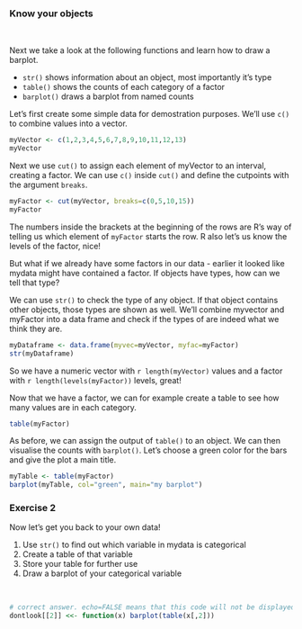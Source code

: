 
### Know your objects

<br>

Next we take a look at the following functions and learn how to draw a barplot. 


- `str()` shows information about an object, most importantly it's type
- `table()` shows the counts of each category of a factor
- `barplot()` draws a barplot from named counts

Let's first create some simple data for demostration purposes. We'll use `c()` to combine values into a vector.

```r
myVector <- c(1,2,3,4,5,6,7,8,9,10,11,12,13)
myVector
```

Next we use `cut()` to assign each element of myVector to an interval, creating a factor. We can use `c()` inside `cut()` and define the cutpoints with the argument `breaks`.

```r
myFactor <- cut(myVector, breaks=c(0,5,10,15))
myFactor
```

The numbers inside the brackets at the beginning of the rows are R's way of telling us which element of `myFactor` starts the row. R also let's us know the levels of the factor, nice!

But what if we already have some factors in our data - earlier it looked like mydata might have contained a factor. If objects have types, how can we tell that type?

We can use `str()` to check the type of any object. If that object contains other objects, those types are shown as well. We'll combine myvector and myFactor into a data frame and check if the types of are indeed what we think they are.

```r
myDataframe <- data.frame(myvec=myVector, myfac=myFactor)
str(myDataframe)
```

So we have a numeric vector with `r length(myVector)` values and a factor with `r length(levels(myFactor))` levels, great!  

Now that we have a factor, we can for example create a table to see how many values are in each category.

```r
table(myFactor)
```

As before, we can assign the output of `table()` to an object. We can then visualise the counts with `barplot()`. Let's choose a green color for the bars and give the plot a main title.

```r
myTable <- table(myFactor)
barplot(myTable, col="green", main="my barplot")
```

### Exercise 2

Now let's get you back to your own data!  

1. Use `str()` to find out which variable in mydata is categorical
2. Create a table of that variable
3. Store your table for further use
4. Draw a barplot of your categorical variable

<br>

```r
# correct answer. echo=FALSE means that this code will not be displayed.
dontlook[[2]] <<- function(x) barplot(table(x[,2]))
```